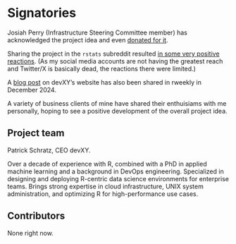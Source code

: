 # Signatories

Josiah Perry (Infrastructure Steering Committee member) has acknowledged the project idea and even [donated for it](buymeacoffee.com/patrickschratz/c/12848930).

Sharing the project in the `rstats` subreddit resulted [in some very positive reactions](https://www.reddit.com/r/rstats/comments/1iq7isu/package_binaries_for_arm64_and_alpine/).
(As my social media accounts are not having the greatest reach and Twitter/X is basically dead, the reactions there were limited.)

A [blog post](https://www.devxy.io/blog/cran-r-package-binaries-launch/) on devXY's website has also been shared in rweekly in December 2024.

A variety of business clients of mine have shared their enthuisiams with me personally, hoping to see a positive development of the overall project idea.

## Project team

Patrick Schratz, CEO devXY. 

Over a decade of experience with R, combined with a PhD in applied machine learning and a background in DevOps engineering. Specialized in designing and deploying R-centric data science environments for enterprise teams. Brings strong expertise in cloud infrastructure, UNIX system administration, and optimizing R for high-performance use cases.

## Contributors

None right now.
